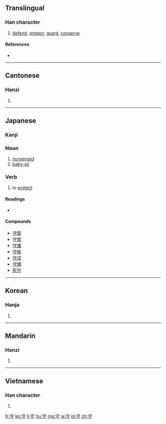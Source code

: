 ==Translingual==

===Han character===
{{Han char|rn=40|rad=宀|as=03|sn=6|four=3034<sub>2</sub>|canj=十木戈 (JDI)|ids=⿱[[宀]][[寸]]}}

# [[defend]], [[protect]], [[guard]], [[conserve]]

====References====
* {{Han ref|kx=0282.050|dkj=07071|dj=0552.040|hdz=20912.030|uh=5B88|ud=23432|bh=A675|bd=42613}}

----

==Cantonese==

===Hanzi===
{{yue-hanzi|jyut=|y=sau2}}

# {{defn|Cantonese|sort=宀03}}

----

==Japanese==

===Kanji===
{{ja-kanji|grade=3|rs=宀03}}

===Noun===
{{ja-noun|k|hira=もり|rom=mori}}

# [[nursemaid]]
# [[baby-sit]]

===Verb===
{{ja-verb|k|hira=まもる|rom=mamoru}}

# to [[protect]]

====Readings====
* {{ja-readings|on=[[しゅ]] (shu), [[す]] (su)|kun=[[まもる]] (mamoru), [[もり]] (mori), [[まもり]] (mamori)}}

====Compounds====
*[[守衛]]
*[[守禦]]
*[[守護]]
*[[守株]]
*[[守戍]]
*[[守備]]
*[[死守]]


----

==Korean==

===Hanja===
{{ko-hanja|hangeul=수|rv=su|mr=su}}

# {{defn|Korean|sort=宀03}}

----

==Mandarin==

===Hanzi===
{{cmn-hanzi|pin=[[shǒu]] ([[shou3]])|wg=shou<sup>3</sup>}}

# {{defn|Mandarin|sort=宀03}}

----

==Vietnamese==

===Han character===
{{vi-hantu|[[thủ]], [[thú]]|rs=宀03}}

# {{defn|Vietnamese|sort=宀03}}

[[fr:守]]
[[ko:守]]
[[li:守]]
[[hu:守]]
[[mg:守]]
[[ja:守]]
[[pl:守]]
[[zh:守]]